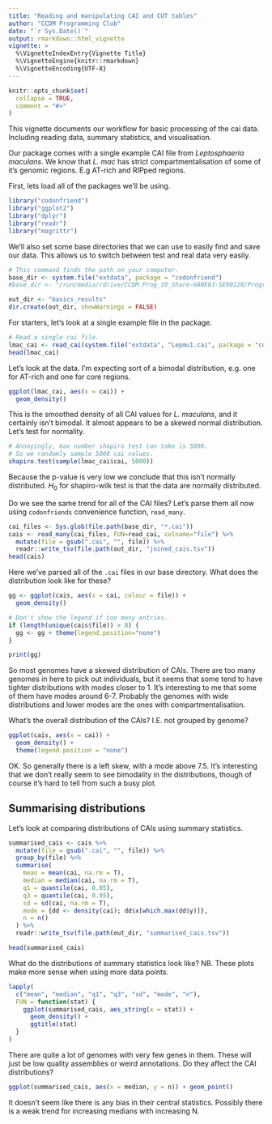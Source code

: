 ```yaml
---
title: "Reading and manipulating CAI and CUT tables"
author: "CCDM Programming Club"
date: "`r Sys.Date()`"
output: rmarkdown::html_vignette
vignette: >
  %\VignetteIndexEntry{Vignette Title}
  %\VignetteEngine{knitr::rmarkdown}
  %\VignetteEncoding{UTF-8}
---
```


```r
knitr::opts_chunk$set(
  collapse = TRUE,
  comment = "#>"
)
```

This vignette documents our workflow for basic processing of the cai data.
Including reading data, summary statistics, and visualisation.

Our package comes with a single example CAI file from _Leptosphaeria maculans_.
We know that _L. mac_ has strict compartmentalisation of some of it's genomic regions.
E.g AT-rich and RIPped regions.

First, lets load all of the packages we'll be using.

```r
library("codonfriend")
library("ggplot2")
library("dplyr")
library("readr")
library("magrittr")
```

We'll also set some base directories that we can use to easily find and save our data.
This allows us to switch between test and real data very easily.


```r
# This command finds the path on your computer.
base_dir <- system.file("extdata", package = "codonfriend")
#base_dir <- "/run/media/rdrive/CCDM_Prog_10_Share-HANE0J-SE00128/ProgrammingClub/process_fungal_genomes/cais"

out_dir <- "basics_results"
dir.create(out_dir, showWarnings = FALSE)
```

For starters, let's look at a single example file in the package.

```r
# Read a single cai file.
lmac_cai <- read_cai(system.file("extdata", "Lepmu1.cai", package = "codonfriend"))
head(lmac_cai)
```

Let's look at the data.
I'm expecting sort of a bimodal distribution, e.g. one for AT-rich and one for core regions.

```r
ggplot(lmac_cai, aes(x = cai)) +
  geom_density()
```

This is the smoothed density of all CAI values for _L. maculans_, and it certainly isn't bimodal.
It almost appears to be a skewed normal distribution.
Let's test for normality.

```r
# Annoyingly, max number shapiro test can take is 5000.
# So we randomly sample 5000 cai values.
shapiro.test(sample(lmac_cai$cai, 5000))
```

Because the p-value is very low we conclude that this isn't normally distributed.
$H_0$ for shapiro-wilk test is that the data are normally distributed.

Do we see the same trend for all of the CAI files?
Let's parse them all now using `codonfriends` convenience function, `read_many`.

```r
cai_files <- Sys.glob(file.path(base_dir, "*.cai"))
cais <- read_many(cai_files, FUN=read_cai, colname="file") %>%
  mutate(file = gsub(".cai", "", file)) %>%
  readr::write_tsv(file.path(out_dir, "joined_cais.tsv"))
head(cais)
```

Here we've parsed all of the `.cai` files in our base directory.
What does the distribution look like for these?

```r
gg <- ggplot(cais, aes(x = cai, colour = file)) +
  geom_density()

# Don't show the legend if too many entries.
if (length(unique(cais$file)) > 8) {
  gg <- gg + theme(legend.position="none")
}

print(gg)
```


So most genomes have a skewed distribution of CAIs.
There are too many genomes in here to pick out individuals, but it seems that some tend to have tighter distributions with modes closer to 1.
It's interesting to me that some of them have modes around 6-7.
Probably the genomes with wide distributions and lower modes are the ones with compartmentalisation.

What's the overall distribution of the CAIs?
I.E. not grouped by genome?

```r
ggplot(cais, aes(x = cai)) +
  geom_density() +
  theme(legend.position = "none")
```

OK. So generally there is a left skew, with a mode above 7.5.
It's interesting that we don't really seem to see bimodality in the distributions, though of course it's hard to tell from such a busy plot.


## Summarising distributions

Let's look at comparing distributions of CAIs using summary statistics.

```r
summarised_cais <- cais %>%
  mutate(file = gsub(".cai", "", file)) %>%
  group_by(file) %>%
  summarise(
    mean = mean(cai, na.rm = T),
    median = median(cai, na.rm = T),
    q1 = quantile(cai, 0.05),
    q3 = quantile(cai, 0.95),
    sd = sd(cai, na.rm = T),
    mode = {dd <- density(cai); dd$x[which.max(dd$y)]},
    n = n()
  ) %>%
  readr::write_tsv(file.path(out_dir, "summarised_cais.tsv"))

head(summarised_cais)
```

What do the distributions of summary statistics look like?
NB. These plots make more sense when using more data points.

```r
lapply(
  c("mean", "median", "q1", "q3", "sd", "mode", "n"),
  FUN = function(stat) {
    ggplot(summarised_cais, aes_string(x = stat)) +
      geom_density() +
      ggtitle(stat)
  }
)
```


There are quite a lot of genomes with very few genes in them.
These will just be low quality assemblies or weird annotations.
Do they affect the CAI distributions?

```r
ggplot(summarised_cais, aes(x = median, y = n)) + geom_point()
```

It doesn't seem like there is any bias in their central statistics.
Possibly there is a weak trend for increasing medians with increasing N.